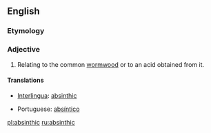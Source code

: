 ==English==

===Etymology===
{{suffix|absinth|ic}}

===Adjective===
{{en-adj}}

# {{context|chemistry}} Relating to the common [[wormwood]] or to an acid obtained from it.

====Translations====
{{trans-top|of wormwood or its acid}}
* [[Interlingua]]: [[absinthic]]
{{trans-mid}}
* Portuguese: [[absíntico]]
{{trans-bottom}}

[[pl:absinthic]]
[[ru:absinthic]]